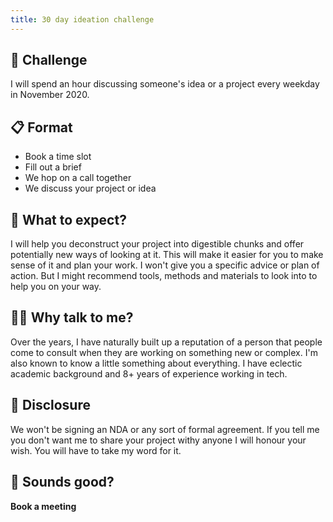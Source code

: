 ```yaml
---
title: 30 day ideation challenge
---
```


<Headline
  title="30 day ideation challenge"
  headline="A personal challenge to meet interesting people"
/>

## 🏁 Challenge

I will spend an hour discussing someone's idea or a project every weekday in November 2020.

## 📋️ Format

- Book a time slot
- Fill out a brief
- We hop on a call together
- We discuss your project or idea

## 🎁 What to expect?

I will help you deconstruct your project into digestible chunks and offer potentially new ways of looking at it. This will make it easier for you to make sense of it and plan your work. I won't give you a specific advice or plan of action. But I might recommend tools, methods and materials to look into to help you on your way.

## 🧙🏼 Why talk to me?

Over the years, I have naturally built up a reputation of a person that people come to consult when they are working on something new or complex.
I'm also known to know a little something about everything.
I have eclectic academic background and 8+ years of experience working in tech.

## 🤭 Disclosure

We won't be signing an NDA or any sort of formal agreement. If you tell me you don't want me to share your project withy anyone I will honour your wish. You will have to take my word for it.

## 🚀 Sounds good?

**Book a meeting**
